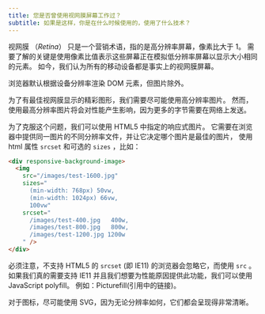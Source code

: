 ```yaml
---
title: 您是否曾使用视网膜屏幕工作过？
subtitle: 如果是这样，你是在什么时候使用的，使用了什么技术？
---
```


视网膜 （_Retina_） 只是一个营销术语，指的是高分辨率屏幕，像素比大于 1。 需要了解的关键是使用像素比值表示这些屏幕正在模拟低分辨率屏幕以显示大小相同的元素。 如今，我们认为所有的移动设备都是事实上的视网膜屏幕。

浏览器默认根据设备分辨率渲染 DOM 元素，但图片除外。

为了有最佳视网膜显示的精彩图形，我们需要尽可能使用高分辨率图片。 然而，使用最高分辨率图片将会对性能产生影响，因为更多的字节需要在网络上发送。

为了克服这个问题，我们可以使用 HTML5 中指定的响应式图片。 它需要在浏览器中提供同一图片的不同分辨率文件，并让它决定哪个图片是最佳的图片， 使用 html 属性 `srcset` 和可选的 `sizes` ，比如：

```html
<div responsive-background-image>
  <img
    src="/images/test-1600.jpg"
    sizes="
      (min-width: 768px) 50vw,
      (min-width: 1024px) 66vw,
      100vw"
    srcset="
      /images/test-400.jpg   400w,
      /images/test-800.jpg   800w,
      /images/test-1200.jpg 1200w
    " />
</div>
```

必须注意，不支持 HTML5 的 `srcset` (即 IE11) 的浏览器会忽略它，而使用 `src` 。 如果我们真的需要支持 IE11 并且我们想要为性能原因提供此功能，我们可以使用 JavaScript polyfill。 例如：Picturefill(引用中的链接)。

对于图标，尽可能使用 SVG，因为无论分辨率如何，它们都会呈现得非常清晰。
